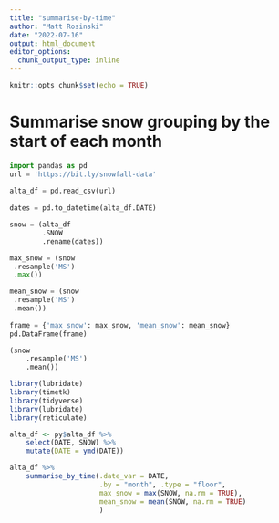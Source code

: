 ---
title: "summarise-by-time"
author: "Matt Rosinski"
date: "2022-07-16"
output: html_document
editor_options: 
  chunk_output_type: inline
---

```{r setup, include=FALSE}
knitr::opts_chunk$set(echo = TRUE)
```

# Summarise snow grouping by the start of each month
```{python}
import pandas as pd
url = 'https://bit.ly/snowfall-data'
    
alta_df = pd.read_csv(url)
    
dates = pd.to_datetime(alta_df.DATE)

snow = (alta_df
        .SNOW
        .rename(dates))

max_snow = (snow
 .resample('MS')
 .max())

mean_snow = (snow
 .resample('MS')
 .mean())
 
frame = {'max_snow': max_snow, 'mean_snow': mean_snow}
pd.DataFrame(frame)

```

```{python}
(snow
    .resample('MS')
    .mean())

```








```{r}
library(lubridate)
library(timetk)
library(tidyverse)
library(lubridate)
library(reticulate)

alta_df <- py$alta_df %>%
    select(DATE, SNOW) %>%
    mutate(DATE = ymd(DATE)) 

alta_df %>%
    summarise_by_time(.date_var = DATE,
                      .by = "month", .type = "floor",
                      max_snow = max(SNOW, na.rm = TRUE),
                      mean_snow = mean(SNOW, na.rm = TRUE)
                      )


```



```{r}






```

